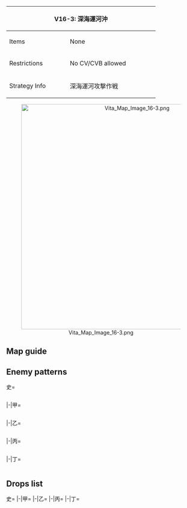 {| class="article-table" style="width:100%;"
|-
! colspan="2" style="text-align:center;width:70%;" | V16-3: 深海運河沖
| rowspan="3" style="text-align:center;width:30%;" | [[File:Vita Map Banner 16-3.png|400px]]
|-
! Items
| None
|-
! Restrictions
| No CV/CVB allowed
|-
! Strategy Info
|深海運河攻撃作戦
|いよいよ深海運河への戦略攻撃を実施する！攻撃機を搭載した<br>潜水空母艦隊または水上突入艦隊により、深海運河への攻撃を<br>敢行せよ！
|}
<center>[[File:Vita Map Image 16-3.png|600px]]</center>
==Map guide==
{{Map/Branching
|id = V16-3
|0 -> B =*Any fleet not routing to A
|0 -> A/empty = *Form any of the following fleets to route A :
**1~6 SS(V)
**{{ShipLink|Taigei}}, 2~5 SS(V)
**{{ShipLink|Taigei}}, 4 SS(V) and 1 DD
**{{ShipLink|Taigei}}, 2~3 SS(V) and 2 DD
**{{ShipLink|Taigei}}, 2 SS(V), 1 CL and 2 DD
|A/empty -> C, D = *Choice node
|E/empty -> H, G = *Choice node
|F/empty -> I/empty =*Fail the LoS check
|F/empty -> J =*Pass the LoS check
|K -> I/empty =*Fail the LoS check
|K -> L =*Pass the LoS check
}}

==Enemy patterns==
<tabber>史=
<div class="scrollable" style="width:800px;max-height:400px;overflow:auto;">
{{Map/Nodes|name=前衛哨戒潜水艦
|B
|Normal/BaseXP
|{{Formation|Echelon}}
|200
|572
|571
|532
|532
|-
|B
|Normal/BaseXP
|{{Formation|Line Abreast}}
|200
|572
|571
|532
|532
|-
|B
|Normal/BaseXP
|{{Formation|Echelon}}
|160
|572
|571
|530
|530
|-
|B
|Normal/BaseXP
|{{Formation|Line Abreast}}
|160
|572
|571
|530
|530
|-
}}
{{Map/Nodes|name=深海運河警戒部隊 C群
|C
|Normal/BaseXP
|{{Formation|Double Line}}
|200
|601
|527
|527
|555
|577
|577
|-
|C
|Normal/BaseXP
|{{Formation|Diamond}}
|200
|601
|527
|527
|555
|577
|577
|-
|C
|Normal/BaseXP
|{{Formation|Double Line}}
|160
|555
|527
|527
|597
|576
|576
|-
|C
|Normal/BaseXP
|{{Formation|Diamond}}
|160
|555
|527
|527
|597
|576
|576
|-
}}
{{Map/Nodes|name=深海運河警戒部隊 B群
|D
|Normal/BaseXP
|{{Formation|Diamond}}
|220
|560
|560
|527
|601
|577
|577
|-
|D
|Normal/BaseXP
|{{Formation|Diamond}}
|200
|560
|527
|527
|601
|577
|577
|-
|D
|Normal/BaseXP
|{{Formation|Double Line}}
|180
|560
|527
|527
|601
|576
|576
|-
|D
|Normal/BaseXP
|{{Formation|Diamond}}
|170
|560
|527
|527
|597
|576
|576
|-
}}
{{Map/Nodes|name=運河前面潜水艦警戒線
|G
|Normal/BaseXP
|{{Formation|Echelon}}
|260
|572
|571
|571
|571
|-
|G
|Normal/BaseXP
|{{Formation|Line Abreast}}
|260
|572
|571
|571
|571
|-
|G
|Normal/BaseXP
|{{Formation|Echelon}}
|200
|572
|571
|570
|570
|-
|G
|Normal/BaseXP
|{{Formation|Line Abreast}}
|200
|572
|571
|570
|570
|-
}}
{{Map/Nodes|name=運河防空航空兵団
|H
|Aerial/BaseXP
|{{Formation|Diamond}}
|260
|579
|560
|560
|592
|578
|578
|-
|H
|Aerial/BaseXP
|{{Formation|Diamond}}
|240
|579
|560
|560
|592
|577
|577
|-
|H
|Aerial/BaseXP
|{{Formation|Diamond}}
|200
|579
|560
|560
|591
|576
|576
|-
}}
{{Map/Nodes|name=運河通過深海輸送船団
|J
|Normal/BaseXP
|{{Formation|Double Line}}
|200
|558
|558
|526
|526
|578
|578
|-
|J
|Normal/BaseXP
|{{Formation|Double Line}}
|180
|558
|558
|526
|526
|577
|577
|-
|J
|Normal/BaseXP
|{{Formation|Double Line}}
|160
|558
|558
|526
|526
|576
|576
|-
}}
{{Map/Nodes|name=運河防空航空兵団
|K
|Normal/BaseXP
|{{Formation|Diamond}}
|260
|579
|560
|560
|592
|578
|578
|-
|K
|Normal/BaseXP
|{{Formation|Diamond}}
|240
|579
|560
|560
|592
|577
|577
|-
|K
|Normal/BaseXP
|{{Formation|Diamond}}
|200
|579
|560
|560
|591
|576
|576
|-
|K
|Normal/BaseXP
|{{Formation|Diamond}}
|180
|579
|523
|523
|591
|576
|576
|-
}}
{{Map/Nodes|name=深海運河防衛艦隊
|L
|Normal/BaseXP
|{{Formation|Double Line}}
|350
|557
|529
|529
|560
|577
|577
|-
|L
|Normal/BaseXP
|{{Formation|Double Line}}
|330
|557
|529
|529
|560
|576
|576
|-
|L
|Normal/BaseXP
|{{Formation|Double Line}}
|310
|557
|529
|529
|523
|576
|576
|-
}}
{{Map/Nodes|name=深海運河閘門
|M
|Boss/BaseXP
|{{Formation|Diamond}}
|660
|652
|558
|558
|578
|578
|-
|M
|Boss/BaseXP
|{{Formation|Diamond}}
|630
|652
|558
|526
|577
|577
|-
|M
|Boss/BaseXP
|{{Formation|Diamond}}
|600
|652
|526
|526
|576
|576
|-
|M
|Boss/BaseXP
|{{Formation|Diamond}}
|560
|651
|526
|526
|576
|576
|-
}}
</div> <!-- overflow -->
|-|甲=
<div class="scrollable" style="width:800px;max-height:400px;overflow:auto;">
{{Map/Nodes|name=前衛哨戒潜水艦
|B
|Normal/BaseXP
|{{Formation|Echelon}}
|160
|572
|571
|530
|530
|-
|B
|Normal/BaseXP
|{{Formation|Line Abreast}}
|160
|572
|571
|530
|530
|-
|B
|Normal/BaseXP
|{{Formation|Echelon}}
|120
|571
|530
|530
|530
|-
|B
|Normal/BaseXP
|{{Formation|Line Abreast}}
|120
|571
|530
|530
|530
|-
}}
{{Map/Nodes|name=深海運河警戒部隊 C群
|C
|Normal/BaseXP
|{{Formation|Double Line}}
|200
|601
|527
|527
|555
|577
|577
|-
|C
|Normal/BaseXP
|{{Formation|Diamond}}
|200
|601
|527
|527
|555
|577
|577
|-
|C
|Normal/BaseXP
|{{Formation|Double Line}}
|160
|555
|527
|527
|597
|576
|576
|-
|C
|Normal/BaseXP
|{{Formation|Diamond}}
|160
|555
|527
|527
|597
|576
|576
|-
|C
|Normal/BaseXP
|{{Formation|Double Line}}
|80
|555
|522
|522
|576
|502
|502
|-
|C
|Normal/BaseXP
|{{Formation|Diamond}}
|80
|555
|522
|522
|576
|502
|502
|-
}}
{{Map/Nodes|name=深海運河警戒部隊 B群
|D
|Normal/BaseXP
|{{Formation|Diamond}}
|220
|560
|560
|527
|601
|577
|577
|-
|D
|Normal/BaseXP
|{{Formation|Diamond}}
|200
|560
|527
|527
|601
|577
|577
|-
|D
|Normal/BaseXP
|{{Formation|Double Line}}
|180
|560
|527
|527
|601
|576
|576
|-
|D
|Normal/BaseXP
|{{Formation|Diamond}}
|170
|560
|527
|527
|597
|576
|576
|-
|D
|Normal/BaseXP
|{{Formation|Double Line}}
|150
|560
|527
|527
|597
|502
|502
|-
|D
|Normal/BaseXP
|{{Formation|Diamond}}
|130
|560
|522
|522
|597
|502
|502
|-
}}
{{Map/Nodes|name=運河前面潜水艦警戒線
|G
|Normal/BaseXP
|{{Formation|Echelon}}
|200
|572
|571
|570
|570
|-
|G
|Normal/BaseXP
|{{Formation|Line Abreast}}
|200
|572
|571
|570
|570
|-
|G
|Normal/BaseXP
|{{Formation|Echelon}}
|140
|571
|570
|570
|570
|-
|G
|Normal/BaseXP
|{{Formation|Line Abreast}}
|140
|571
|570
|570
|570
|-
}}
{{Map/Nodes|name=運河防空航空兵団
|H
|Aerial/BaseXP
|{{Formation|Diamond}}
|260
|579
|560
|560
|592
|578
|578
|-
|H
|Aerial/BaseXP
|{{Formation|Diamond}}
|240
|579
|560
|560
|592
|577
|577
|-
|H
|Aerial/BaseXP
|{{Formation|Diamond}}
|200
|579
|560
|560
|591
|576
|576
|-
|H
|Aerial/BaseXP
|{{Formation|Diamond}}
|180
|579
|523
|523
|591
|576
|576
|-
|H
|Aerial/BaseXP
|{{Formation|Diamond}}
|160
|528
|523
|523
|591
|576
|576
|-
|H
|Aerial/BaseXP
|{{Formation|Diamond}}
|140
|528
|523
|523
|591
|502
|502
|-
}}
{{Map/Nodes|name=運河通過深海輸送船団
|J
|Normal/BaseXP
|{{Formation|Double Line}}
|180
|558
|558
|526
|526
|577
|577
|-
|J
|Normal/BaseXP
|{{Formation|Double Line}}
|160
|558
|558
|526
|526
|576
|576
|-
|J
|Normal/BaseXP
|{{Formation|Double Line}}
|140
|558
|526
|526
|526
|576
|576
|-
}}
{{Map/Nodes|name=運河防空航空兵団
|K
|Normal/BaseXP
|{{Formation|Diamond}}
|260
|579
|560
|560
|592
|578
|578
|-
|K
|Normal/BaseXP
|{{Formation|Diamond}}
|240
|579
|560
|560
|592
|577
|577
|-
|K
|Normal/BaseXP
|{{Formation|Diamond}}
|200
|579
|560
|560
|591
|576
|576
|-
|K
|Normal/BaseXP
|{{Formation|Diamond}}
|180
|579
|523
|523
|591
|576
|576
|-
|K
|Normal/BaseXP
|{{Formation|Diamond}}
|160
|528
|523
|523
|591
|576
|576
|-
}}
{{Map/Nodes|name=深海運河防衛艦隊
|L
|Normal/BaseXP
|{{Formation|Double Line}}
|330
|557
|529
|529
|560
|576
|576
|-
|L
|Normal/BaseXP
|{{Formation|Double Line}}
|310
|557
|529
|529
|523
|576
|576
|-
|L
|Normal/BaseXP
|{{Formation|Double Line}}
|280
|557
|524
|524
|523
|576
|576
|-
|L
|Normal/BaseXP
|{{Formation|Double Line}}
|260
|557
|524
|524
|523
|502
|502
|-
}}
{{Map/Nodes|name=深海運河閘門
|M
|Boss/BaseXP
|{{Formation|Diamond}}
|660
|652
|558
|558
|578
|578
|-
|M
|Boss/BaseXP
|{{Formation|Diamond}}
|630
|652
|558
|526
|577
|577
|-
|M
|Boss/BaseXP
|{{Formation|Diamond}}
|600
|652
|526
|526
|576
|576
|-
|M
|Boss/BaseXP
|{{Formation|Diamond}}
|560
|651
|526
|526
|576
|576
|-
|M
|Boss/BaseXP
|{{Formation|Diamond}}
|530
|651
|526
|513
|576
|576
|-
|M
|Boss/BaseXP
|{{Formation|Diamond}}
|500
|651
|513
|513
|576
|576
|-
}}
</div> <!-- overflow -->
|-|乙=
<div class="scrollable" style="width:800px;max-height:400px;overflow:auto;">
{{Map/Nodes|name=前衛哨戒潜水艦
|B
|Normal/BaseXP
|{{Formation|Echelon}}
|160
|572
|571
|530
|530
|-
|B
|Normal/BaseXP
|{{Formation|Line Abreast}}
|160
|572
|571
|530
|530
|-
|B
|Normal/BaseXP
|{{Formation|Echelon}}
|120
|571
|530
|530
|530
|-
|B
|Normal/BaseXP
|{{Formation|Line Abreast}}
|120
|571
|530
|530
|530
|-
|B
|Normal/BaseXP
|{{Formation|Echelon}}
|90
|571
|530
|-
|B
|Normal/BaseXP
|{{Formation|Line Abreast}}
|90
|571
|530
|-
}}
{{Map/Nodes|name=深海運河警戒部隊 C群
|C
|Normal/BaseXP
|{{Formation|Double Line}}
|80
|555
|522
|522
|576
|502
|502
|-
|C
|Normal/BaseXP
|{{Formation|Diamond}}
|80
|555
|522
|522
|576
|502
|502
|-
|C
|Normal/BaseXP
|{{Formation|Double Line}}
|70
|519
|522
|522
|502
|502
|502
|-
|C
|Normal/BaseXP
|{{Formation|Diamond}}
|70
|519
|522
|522
|502
|502
|502
|-
|C
|Normal/BaseXP
|{{Formation|Diamond}}
|60
|519
|509
|509
|502
|502
|502
|-
}}
{{Map/Nodes|name=深海運河警戒部隊 B群
|D
|Normal/BaseXP
|{{Formation|Double Line}}
|150
|560
|527
|527
|597
|502
|502
|-
|D
|Normal/BaseXP
|{{Formation|Diamond}}
|130
|560
|522
|522
|597
|502
|502
|-
|D
|Normal/BaseXP
|{{Formation|Double Line}}
|110
|560
|522
|522
|576
|502
|502
|-
|D
|Normal/BaseXP
|{{Formation|Diamond}}
|90
|523
|522
|522
|502
|502
|502
|-
|D
|Normal/BaseXP
|{{Formation|Diamond}}
|70
|523
|522
|502
|502
|502
|-
}}
{{Map/Nodes|name=運河前面潜水艦警戒線
|G
|Normal/BaseXP
|{{Formation|Echelon}}
|200
|572
|571
|570
|570
|-
|G
|Normal/BaseXP
|{{Formation|Line Abreast}}
|200
|572
|571
|570
|570
|-
|G
|Normal/BaseXP
|{{Formation|Echelon}}
|140
|571
|570
|570
|570
|-
|G
|Normal/BaseXP
|{{Formation|Line Abreast}}
|140
|571
|570
|570
|570
|-
|G
|Normal/BaseXP
|{{Formation|Echelon}}
|120
|571
|570
|570
|-
|G
|Normal/BaseXP
|{{Formation|Line Abreast}}
|120
|571
|570
|570
|-
}}
{{Map/Nodes|name=運河防空航空兵団
|H
|Aerial/BaseXP
|{{Formation|Diamond}}
|160
|528
|523
|523
|591
|576
|576
|-
|H
|Aerial/BaseXP
|{{Formation|Diamond}}
|140
|528
|523
|523
|591
|502
|502
|-
|H
|Aerial/BaseXP
|{{Formation|Diamond}}
|120
|525
|523
|523
|591
|502
|502
|-
|H
|Aerial/BaseXP
|{{Formation|Diamond}}
|100
|523
|523
|591
|502
|502
|502
|-
}}
{{Map/Nodes|name=運河通過深海輸送船団
|J
|Normal/BaseXP
|{{Formation|Double Line}}
|140
|558
|526
|526
|526
|576
|576
|-
|J
|Normal/BaseXP
|{{Formation|Double Line}}
|130
|526
|526
|526
|526
|576
|576
|-
|J
|Normal/BaseXP
|{{Formation|Double Line}}
|120
|526
|526
|513
|513
|576
|576
|-
|J
|Normal/BaseXP
|{{Formation|Double Line}}
|110
|526
|513
|513
|513
|576
|576
|-
|J
|Normal/BaseXP
|{{Formation|Double Line}}
|90
|526
|513
|513
|513
|502
|502
|-
}}
{{Map/Nodes|name=運河防空航空兵団
|K
|Normal/BaseXP
|{{Formation|Diamond}}
|160
|528
|523
|523
|591
|576
|576
|-
|K
|Normal/BaseXP
|{{Formation|Diamond}}
|140
|528
|523
|523
|591
|502
|502
|-
|K
|Normal/BaseXP
|{{Formation|Diamond}}
|120
|525
|523
|523
|591
|502
|502
|-
|K
|Normal/BaseXP
|{{Formation|Diamond}}
|100
|523
|523
|591
|502
|502
|502
|-
}}
{{Map/Nodes|name=深海運河防衛艦隊
|L
|Normal/BaseXP
|{{Formation|Double Line}}
|260
|557
|524
|524
|523
|502
|502
|-
|L
|Normal/BaseXP
|{{Formation|Double Line}}
|240
|557
|524
|524
|510
|502
|502
|-
|L
|Normal/BaseXP
|{{Formation|Double Line}}
|220
|557
|524
|524
|502
|502
|-
|L
|Normal/BaseXP
|{{Formation|Double Line}}
|200
|529
|524
|524
|502
|502
|-
}}
{{Map/Nodes|name=深海運河閘門
|M
|Boss/BaseXP
|{{Formation|Diamond}}
|500
|651
|513
|513
|576
|576
|-
|M
|Boss/BaseXP
|{{Formation|Diamond}}
|460
|650
|513
|513
|576
|576
|-
|M
|Boss/BaseXP
|{{Formation|Diamond}}
|430
|650
|513
|513
|502
|502
|-
}}
</div> <!-- overflow -->
|-|丙=
<div class="scrollable" style="width:800px;max-height:400px;overflow:auto;">
{{Map/Nodes|name=前衛哨戒潜水艦
|B
|Normal/BaseXP
|{{Formation|Echelon}}
|120
|571
|530
|530
|530
|-
|B
|Normal/BaseXP
|{{Formation|Line Abreast}}
|120
|571
|530
|530
|530
|-
|B
|Normal/BaseXP
|{{Formation|Echelon}}
|90
|571
|530
|-
|B
|Normal/BaseXP
|{{Formation|Line Abreast}}
|90
|571
|530
|-
|B
|Normal/BaseXP
|{{Formation|Echelon}}
|60
|570
|530
|-
}}
{{Map/Nodes|name=深海運河警戒部隊 C群
|C
|Normal/BaseXP
|{{Formation|Double Line}}
|70
|519
|522
|522
|502
|502
|502
|-
|C
|Normal/BaseXP
|{{Formation|Diamond}}
|70
|519
|522
|522
|502
|502
|502
|-
|C
|Normal/BaseXP
|{{Formation|Diamond}}
|60
|519
|509
|509
|502
|502
|502
|-
}}
{{Map/Nodes|name=深海運河警戒部隊 B群
|D
|Normal/BaseXP
|{{Formation|Double Line}}
|110
|560
|522
|522
|576
|502
|502
|-
|D
|Normal/BaseXP
|{{Formation|Diamond}}
|90
|523
|522
|522
|502
|502
|502
|-
|D
|Normal/BaseXP
|{{Formation|Diamond}}
|70
|523
|522
|502
|502
|502
|-
}}
{{Map/Nodes|name=運河前面潜水艦警戒線
|G
|Normal/BaseXP
|{{Formation|Echelon}}
|140
|571
|570
|570
|570
|-
|G
|Normal/BaseXP
|{{Formation|Line Abreast}}
|140
|571
|570
|570
|570
|-
|G
|Normal/BaseXP
|{{Formation|Echelon}}
|120
|571
|570
|570
|-
|G
|Normal/BaseXP
|{{Formation|Line Abreast}}
|120
|571
|570
|570
|-
|G
|Normal/BaseXP
|{{Formation|Echelon}}
|100
|570
|570
|570
|-
}}
{{Map/Nodes|name=運河防空航空兵団
|H
|Aerial/BaseXP
|{{Formation|Diamond}}
|140
|528
|523
|523
|591
|502
|502
|-
|H
|Aerial/BaseXP
|{{Formation|Diamond}}
|120
|525
|523
|523
|591
|502
|502
|-
|H
|Aerial/BaseXP
|{{Formation|Diamond}}
|100
|523
|523
|591
|502
|502
|502
|-
|H
|Aerial/BaseXP
|{{Formation|Diamond}}
|100
|523
|523
|502
|502
|502
|-
}}
{{Map/Nodes|name=運河通過深海輸送船団
|J
|Normal/BaseXP
|{{Formation|Double Line}}
|130
|526
|526
|526
|526
|576
|576
|-
|J
|Normal/BaseXP
|{{Formation|Double Line}}
|120
|526
|526
|513
|513
|576
|576
|-
|J
|Normal/BaseXP
|{{Formation|Double Line}}
|110
|526
|513
|513
|513
|576
|576
|-
|J
|Normal/BaseXP
|{{Formation|Double Line}}
|90
|526
|513
|513
|513
|502
|502
|-
|J
|Normal/BaseXP
|{{Formation|Double Line}}
|80
|513
|513
|513
|513
|502
|502
|-
}}
{{Map/Nodes|name=運河防空航空兵団
|K
|Normal/BaseXP
|{{Formation|Diamond}}
|140
|528
|523
|523
|591
|502
|502
|-
|K
|Normal/BaseXP
|{{Formation|Diamond}}
|120
|525
|523
|523
|591
|502
|502
|-
|K
|Normal/BaseXP
|{{Formation|Diamond}}
|100
|523
|523
|591
|502
|502
|502
|-
|K
|Normal/BaseXP
|{{Formation|Diamond}}
|100
|523
|523
|502
|502
|502
|-
}}
{{Map/Nodes|name=深海運河防衛艦隊
|L
|Normal/BaseXP
|{{Formation|Double Line}}
|220
|557
|524
|524
|502
|502
|-
|L
|Normal/BaseXP
|{{Formation|Double Line}}
|200
|529
|524
|524
|502
|502
|-
|L
|Normal/BaseXP
|{{Formation|Double Line}}
|150
|524
|524
|502
|502
|-
}}
{{Map/Nodes|name=深海運河閘門
|M
|Boss/BaseXP
|{{Formation|Diamond}}
|460
|650
|513
|513
|576
|576
|-
|M
|Boss/BaseXP
|{{Formation|Diamond}}
|430
|650
|513
|513
|502
|502
|-
|M
|Boss/BaseXP
|{{Formation|Diamond}}
|400
|650
|513
|513
|-
}}
</div> <!-- overflow -->
|-|丁=
<div class="scrollable" style="width:800px;max-height:400px;overflow:auto;">
{{Map/Nodes|name=前衛哨戒潜水艦
|B
|Normal/BaseXP
|{{Formation|Echelon}}
|90
|571
|530
|-
|B
|Normal/BaseXP
|{{Formation|Line Abreast}}
|90
|571
|530
|-
|B
|Normal/BaseXP
|{{Formation|Echelon}}
|60
|570
|530
|-
}}
{{Map/Nodes|name=深海運河警戒部隊 C群
|C
|Normal/BaseXP
|{{Formation|Double Line}}
|70
|519
|522
|522
|502
|502
|502
|-
|C
|Normal/BaseXP
|{{Formation|Diamond}}
|70
|519
|522
|522
|502
|502
|502
|-
|C
|Normal/BaseXP
|{{Formation|Diamond}}
|60
|519
|509
|509
|502
|502
|502
|-
}}
{{Map/Nodes|name=深海運河警戒部隊 B群
|D
|Normal/BaseXP
|{{Formation|Diamond}}
|90
|523
|522
|522
|502
|502
|502
|-
|D
|Normal/BaseXP
|{{Formation|Diamond}}
|70
|523
|522
|502
|502
|502
|-
}}
{{Map/Nodes|name=運河前面潜水艦警戒線
|G
|Normal/BaseXP
|{{Formation|Echelon}}
|120
|571
|570
|570
|-
|G
|Normal/BaseXP
|{{Formation|Line Abreast}}
|120
|571
|570
|570
|-
|G
|Normal/BaseXP
|{{Formation|Echelon}}
|100
|570
|570
|570
|-
}}
{{Map/Nodes|name=運河防空航空兵団
|H
|Aerial/BaseXP
|{{Formation|Diamond}}
|100
|523
|523
|591
|502
|502
|502
|-
|H
|Aerial/BaseXP
|{{Formation|Diamond}}
|100
|523
|523
|502
|502
|502
|-
}}
{{Map/Nodes|name=運河通過深海輸送船団
|J
|Normal/BaseXP
|{{Formation|Double Line}}
|110
|526
|513
|513
|513
|576
|576
|-
|J
|Normal/BaseXP
|{{Formation|Double Line}}
|90
|526
|513
|513
|513
|502
|502
|-
|J
|Normal/BaseXP
|{{Formation|Double Line}}
|80
|513
|513
|513
|513
|502
|502
|-
}}
{{Map/Nodes|name=運河防空航空兵団
|K
|Normal/BaseXP
|{{Formation|Diamond}}
|100
|523
|523
|591
|502
|502
|502
|-
|K
|Normal/BaseXP
|{{Formation|Diamond}}
|100
|523
|523
|502
|502
|502
|-
}}
{{Map/Nodes|name=深海運河防衛艦隊
|L
|Normal/BaseXP
|{{Formation|Double Line}}
|200
|529
|524
|524
|502
|502
|-
|L
|Normal/BaseXP
|{{Formation|Double Line}}
|150
|524
|524
|502
|502
|-
}}
{{Map/Nodes|name=深海運河閘門
|M
|Boss/BaseXP
|{{Formation|Diamond}}
|430
|650
|513
|513
|502
|502
|-
|M
|Boss/BaseXP
|{{Formation|Diamond}}
|400
|650
|513
|513
|-
}}
</div> <!-- overflow -->
</tabber>

==Drops list==
<tabber>史=
{{Map/Drops
|regular = true
|no_legend = true
|filter_button = true
|nodes =  C, D, G, H, J, K, L, M
|boss = M
|{{ShipFrom|171}} : H, K, L, M
|{{ShipFrom|431}} : H, K, L, M
|{{ShipFrom|175}} : H, K, L, M
|{{ShipFrom|174}} : H, K, L, M
|{{ShipFrom|155}} : H, K, L, M
|{{ShipFrom|163}} : H, K, L, M
|{{ShipFrom|184}} : H, K, L, M
|{{ShipFrom|128}} : H, K, L, M
|{{ShipFrom|80}} : H, K, L, M
|{{ShipFrom|126}} : C, D, G, H, J, K, L, M
|{{ShipFrom|127}} : C, D, G, H, J, K, L, M
|{{ShipFrom|191}} : C, D, G, H, J, K, L, M
|{{ShipFrom|81}} : H, J, K, L, M
|{{ShipFrom|71}} : D, H, J, K, L, M
|{{ShipFrom|72}} : C, D, H, J, K, L, M
|{{ShipFrom|70}} : C, D, H, J, K, L, M
|{{ShipFrom|62}} : C, D, H, J, K, L, M
|{{ShipFrom|66}} : C, D, H, J, K, L, M
|{{ShipFrom|67}} : C, D, G, H, J, K, L, M
|{{ShipFrom|24}} : C, D, G, H, J, K, L, M
|{{ShipFrom|25}} : C, D, G, H, J, K, L, M
|{{ShipFrom|68}} : C, D, G, H, J, K, L, M
|{{ShipFrom|69}} : C, D, G, H, J, K, L, M
|{{ShipFrom|63}} : C, D, G, H, J, K, L, M
|{{ShipFrom|64}} : C, D, G, H, J, K, L, M
|{{ShipFrom|65}} : C, D, G, H, J, K, L, M
|{{ShipFrom|9}} : C, D, G, H, J, K, L,
|{{ShipFrom|10}} : C, D, G, H, J, K, L,
|{{ShipFrom|32}} : C, D, G, H, J, K, L,
|{{ShipFrom|11}} : C, D, G, H, J, K, L,
|{{ShipFrom|12}} : C, D, G, H, J, K, L,
|{{ShipFrom|33}} : C, D, G, H, J, K, L,
|{{ShipFrom|432}} : M
|{{ShipFrom|176}} : M
|{{ShipFrom|78}} : M
|{{ShipFrom|86}} : M
|{{ShipFrom|79}} : M
|{{ShipFrom|85}} : M
|{{ShipFrom|77}} : M
|{{ShipFrom|87}} : M
|{{ShipFrom|20}} : M
|{{ShipFrom|50}} : M
|{{ShipFrom|93}} : M
|{{ShipFrom|15}} : M
|{{ShipFrom|94}} : M
|{{ShipFrom|16}} : M
|{{ShipFrom|95}} : M
|{{ShipFrom|96}} : M
|{{ShipFrom|97}} : M
|{{ShipFrom|98}} : M
|{{ShipFrom|48}} : M
|{{ShipFrom|49}} : M
}}
|-|甲=
{{Map/Drops
|regular = true
|no_legend = true
|filter_button = true
|nodes =  C, D, G, H, J, K, L, M
|boss = M
|{{ShipFrom|171}} : H, K, L, M
|{{ShipFrom|431}} : H, K, L, M
|{{ShipFrom|175}} : H, K, L, M
|{{ShipFrom|174}} : H, K, L, M
|{{ShipFrom|155}} : H, K, L, M
|{{ShipFrom|163}} : H, K, L, M
|{{ShipFrom|184}} : H, K, L, M
|{{ShipFrom|128}} : H, K, L, M
|{{ShipFrom|80}} : H, K, L, M
|{{ShipFrom|126}} : C, D, G, H, J, K, L, M
|{{ShipFrom|127}} : C, D, G, H, J, K, L, M
|{{ShipFrom|191}} : C, D, G, H, J, K, L, M
|{{ShipFrom|81}} : H, J, K, L, M
|{{ShipFrom|71}} : D, H, J, K, L, M
|{{ShipFrom|72}} : C, D, H, J, K, L, M
|{{ShipFrom|70}} : C, D, H, J, K, L, M
|{{ShipFrom|62}} : C, D, H, J, K, L, M
|{{ShipFrom|66}} : C, D, H, J, K, L, M
|{{ShipFrom|67}} : C, D, G, H, J, K, L, M
|{{ShipFrom|24}} : C, D, G, H, J, K, L, M
|{{ShipFrom|25}} : C, D, G, H, J, K, L, M
|{{ShipFrom|68}} : C, D, G, H, J, K, L, M
|{{ShipFrom|69}} : C, D, G, H, J, K, L, M
|{{ShipFrom|63}} : C, D, G, H, J, K, L, M
|{{ShipFrom|64}} : C, D, G, H, J, K, L, M
|{{ShipFrom|65}} : C, D, G, H, J, K, L, M
|{{ShipFrom|9}} : C, D, G, H, J, K, L,
|{{ShipFrom|10}} : C, D, G, H, J, K, L,
|{{ShipFrom|32}} : C, D, G, H, J, K, L,
|{{ShipFrom|11}} : C, D, G, H, J, K, L,
|{{ShipFrom|12}} : C, D, G, H, J, K, L,
|{{ShipFrom|33}} : C, D, G, H, J, K, L,
|{{ShipFrom|432}} : M
|{{ShipFrom|176}} : M
|{{ShipFrom|78}} : M
|{{ShipFrom|86}} : M
|{{ShipFrom|79}} : M
|{{ShipFrom|85}} : M
|{{ShipFrom|77}} : M
|{{ShipFrom|87}} : M
|{{ShipFrom|20}} : M
|{{ShipFrom|50}} : M
|{{ShipFrom|93}} : M
|{{ShipFrom|15}} : M
|{{ShipFrom|94}} : M
|{{ShipFrom|16}} : M
|{{ShipFrom|95}} : M
|{{ShipFrom|96}} : M
|{{ShipFrom|97}} : M
|{{ShipFrom|98}} : M
|{{ShipFrom|48}} : M
|{{ShipFrom|49}} : M
}}
|-|乙=
{{Map/Drops
|regular = true
|no_legend = true
|filter_button = true
|nodes =  C, D, G, H, J, K, L, M
|boss = M
|{{ShipFrom|171}} : M
|{{ShipFrom|431}} : H, K, L, M
|{{ShipFrom|175}} : H, K, L, M
|{{ShipFrom|174}} : H, K, L, M
|{{ShipFrom|155}} : H, K, L, M
|{{ShipFrom|163}} : H, K, L, M
|{{ShipFrom|184}} : H, K, L, M
|{{ShipFrom|128}} : H, K, L, M
|{{ShipFrom|80}} : H, K, L, M
|{{ShipFrom|126}} : C, D, G, H, J, K, L, M
|{{ShipFrom|127}} : C, D, G, H, J, K, L, M
|{{ShipFrom|191}} : C, D, G, H, J, K, L, M
|{{ShipFrom|81}} : H, J, K, L, M
|{{ShipFrom|71}} : H, J, K, L, M
|{{ShipFrom|72}} : H, J, K, L, M
|{{ShipFrom|70}} : D, H, J, K, L, M
|{{ShipFrom|62}} : D, H, J, K, L, M
|{{ShipFrom|66}} : D, H, J, K, L, M
|{{ShipFrom|67}} : C, D, G, H, J, K, L, M
|{{ShipFrom|24}} : C, D, G, H, J, K, L, M
|{{ShipFrom|25}} : C, D, G, H, J, K, L, M
|{{ShipFrom|68}} : C, D, G, H, J, K, L, M
|{{ShipFrom|69}} : C, D, G, H, J, K, L, M
|{{ShipFrom|63}} : C, D, G, H, J, K, L, M
|{{ShipFrom|64}} : C, D, G, H, J, K, L, M
|{{ShipFrom|65}} : C, D, G, H, J, K, L, M
|{{ShipFrom|9}} : C, D, G, H, J, K, L,
|{{ShipFrom|10}} : C, D, G, H, J, K, L,
|{{ShipFrom|32}} : C, D, G, H, J, K, L,
|{{ShipFrom|11}} : C, D, G, H, J, K, L,
|{{ShipFrom|12}} : C, D, G, H, J, K, L,
|{{ShipFrom|33}} : C, D, G, H, J, K, L,
|{{ShipFrom|78}} : M
|{{ShipFrom|86}} : M
|{{ShipFrom|79}} : M
|{{ShipFrom|85}} : M
|{{ShipFrom|77}} : M
|{{ShipFrom|87}} : M
|{{ShipFrom|20}} : M
|{{ShipFrom|50}} : M
|{{ShipFrom|93}} : M
|{{ShipFrom|15}} : M
|{{ShipFrom|94}} : M
|{{ShipFrom|16}} : M
|{{ShipFrom|95}} : M
|{{ShipFrom|96}} : M
|{{ShipFrom|97}} : M
|{{ShipFrom|98}} : M
|{{ShipFrom|48}} : M
|{{ShipFrom|49}} : M
}}
|-|丙=
{{Map/Drops
|regular = true
|no_legend = true
|filter_button = true
|nodes =  C, D, G, H, J, K, L, M
|boss = M
|{{ShipFrom|171}} : M
|{{ShipFrom|431}} : H, K, M
|{{ShipFrom|175}} : H, K, L, M
|{{ShipFrom|174}} : H, K, L, M
|{{ShipFrom|155}} : H, K, L, M
|{{ShipFrom|163}} : H, K, L, M
|{{ShipFrom|184}} : H, K, L, M
|{{ShipFrom|128}} : H, K, L, M
|{{ShipFrom|80}} : H, K, L, M
|{{ShipFrom|126}} : C, D, G, H, J, K, L, M
|{{ShipFrom|127}} : C, D, G, H, J, K, L, M
|{{ShipFrom|191}} : C, D, G, H, J, K, L, M
|{{ShipFrom|81}} : H, J, K, L, M
|{{ShipFrom|71}} : H, J, K, L, M
|{{ShipFrom|72}} : H, J, K, L, M
|{{ShipFrom|70}} : H, J, K, L, M
|{{ShipFrom|62}} : D, H, J, K, L, M
|{{ShipFrom|66}} : D, H, J, K, L, M
|{{ShipFrom|67}} : D, H, J, K, L, M
|{{ShipFrom|24}} : D, G, H, J, K, L, M
|{{ShipFrom|25}} : C, D, G, H, J, K, L, M
|{{ShipFrom|68}} : C, D, G, H, J, K, L, M
|{{ShipFrom|69}} : C, D, G, H, J, K, L, M
|{{ShipFrom|63}} : C, D, G, H, J, K, L, M
|{{ShipFrom|64}} : C, D, G, H, J, K, L, M
|{{ShipFrom|65}} : C, D, G, H, J, K, L, M
|{{ShipFrom|9}} : C, D, G, H, J, K, L,
|{{ShipFrom|10}} : C, D, G, H, J, K, L,
|{{ShipFrom|32}} : C, D, G, H, J, K, L,
|{{ShipFrom|11}} : C, D, G, H, J, K, L,
|{{ShipFrom|12}} : C, D, G, H, J, K, L,
|{{ShipFrom|33}} : C, D, G, H, J, K, L,
|{{ShipFrom|78}} : M
|{{ShipFrom|86}} : M
|{{ShipFrom|79}} : M
|{{ShipFrom|85}} : M
|{{ShipFrom|77}} : M
|{{ShipFrom|87}} : M
|{{ShipFrom|20}} : M
|{{ShipFrom|50}} : M
|{{ShipFrom|93}} : M
|{{ShipFrom|15}} : M
|{{ShipFrom|94}} : M
|{{ShipFrom|16}} : M
|{{ShipFrom|95}} : M
|{{ShipFrom|96}} : M
|{{ShipFrom|97}} : M
|{{ShipFrom|98}} : M
|{{ShipFrom|48}} : M
|{{ShipFrom|49}} : M
}}
|-|丁=
{{Map/Drops
|regular = true
|no_legend = true
|filter_button = true
|nodes =  C, D, G, H, J, K, L, M
|boss = M
|{{ShipFrom|431}} : M
|{{ShipFrom|175}} : H, K, M
|{{ShipFrom|174}} : H, K, L, M
|{{ShipFrom|155}} : H, K, L, M
|{{ShipFrom|163}} : H, K, L, M
|{{ShipFrom|184}} : H, K, L, M
|{{ShipFrom|128}} : H, K, L, M
|{{ShipFrom|80}} : H, K, L, M
|{{ShipFrom|126}} : C, D, G, H, J, K, L, M
|{{ShipFrom|127}} : C, D, G, H, J, K, L, M
|{{ShipFrom|191}} : C, D, G, H, J, K, L, M
|{{ShipFrom|81}} : H, J, K, L, M
|{{ShipFrom|71}} : H, J, K, L, M
|{{ShipFrom|72}} : H, J, K, L, M
|{{ShipFrom|70}} : H, J, K, L, M
|{{ShipFrom|62}} : H, J, K, L, M
|{{ShipFrom|66}} : D, H, J, K, L, M
|{{ShipFrom|67}} : D, H, J, K, L, M
|{{ShipFrom|24}} : D, H, J, K, L, M
|{{ShipFrom|25}} : C, D, G, H, J, K, L, M
|{{ShipFrom|68}} : C, D, G, H, J, K, L, M
|{{ShipFrom|69}} : C, D, G, H, J, K, L, M
|{{ShipFrom|63}} : C, D, G, H, J, K, L, M
|{{ShipFrom|64}} : C, D, G, H, J, K, L, M
|{{ShipFrom|65}} : C, D, G, H, J, K, L, M
|{{ShipFrom|9}} : C, D, G, H, J, K, L,
|{{ShipFrom|10}} : C, D, G, H, J, K, L,
|{{ShipFrom|32}} : C, D, G, H, J, K, L,
|{{ShipFrom|11}} : C, D, G, H, J, K, L,
|{{ShipFrom|12}} : C, D, G, H, J, K, L,
|{{ShipFrom|33}} : C, D, G, H, J, K, L,
|{{ShipFrom|78}} : M
|{{ShipFrom|86}} : M
|{{ShipFrom|79}} : M
|{{ShipFrom|85}} : M
|{{ShipFrom|77}} : M
|{{ShipFrom|87}} : M
|{{ShipFrom|20}} : M
|{{ShipFrom|50}} : M
|{{ShipFrom|93}} : M
|{{ShipFrom|15}} : M
|{{ShipFrom|94}} : M
|{{ShipFrom|16}} : M
|{{ShipFrom|95}} : M
|{{ShipFrom|96}} : M
|{{ShipFrom|97}} : M
|{{ShipFrom|98}} : M
|{{ShipFrom|48}} : M
|{{ShipFrom|49}} : M
}}
</tabber>